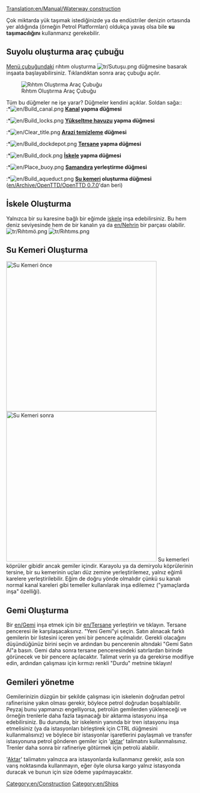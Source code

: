 [[Translation:en/Manual/Waterway construction]]
{{tr/İçindekiler}}

Çok miktarda yük taşımak istediğinizde ya da endüstriler denizin ortasında yer aldığında (örneğin Petrol Platformları) oldukça yavaş olsa bile '''su taşımacılığını''' kullanmanız gerekebilir.
==Suyolu oluşturma araç çubuğu==
[[en/Manual/Game interface|Menü çubuğundaki]] rıhtım oluşturma [[File:tr/Sutuşu.png]] düğmesine basarak inşaata başlayabilirsiniz. Tıklandıktan sonra araç çubuğu açılır.

[[File:tr/Suyoluaraçç.png|center|none|frame|Rıhtım Oluştırma Araç Çubuğu]]

Tüm bu düğmeler ne işe yarar? Düğmeler kendini açıklar. Soldan sağa::<br>
:*[[File:en/Build canal.png]] '''[[en/Manual/Water Transport Tiles|Kanal]] yapma düğmesi'''
:*[[File:en/Build locks.png]] '''[[en/Manual/Water Transport Tiles|Yükseltme havuzu]] yapma düğmesi'''
:*[[File:en/Clear title.png]] '''[[en/Manual/Landscaping|Arazi temizleme]] düğmesi'''
:*[[File:en/Build dockdepot.png]] '''[[en/Manual/Depots|Tersane]] yapma düğmesi'''
:*[[File:en/Build dock.png]] '''[[en/Manual/Water Transport Tiles|İskele]] yapma düğmesi'''
:*[[File:en/Place buoy.png]] '''[[en/Manual/Water Transport Tiles|Şamandıra]] yerleştirme düğmesi'''
:*[[File:en/Build aqueduct.png]] '''[[en/Manual/Waterway construction#Building Aqueducts|Su kemeri]] oluşturma düğmesi''' ([[en/Archive/OpenTTD/OpenTTD 0.7.0]]'dan beri)

==İskele Oluşturma==
Yalnızca bir su karesine bağlı bir eğimde [[en/Manual/Water Transport Tiles|iskele]] inşa edebilirsiniz. Bu hem deniz seviyesinde hem de bir kanalın ya da [[en/Nehrin]] bir parçası olabilir.
[[File:tr/Rıhtımö.png|left]] [[File:tr/Rıhtıms.png]]

==Su Kemeri Oluşturma==
[[File:tr/Skö.png|thumb|400px|Su Kemeri önce]] [[File:tr/Sks.png|thumb|400px|Su Kemeri sonra]]
Su kemerleri köprüler gibidir ancak gemiler içindir. Karayolu ya da demiryolu köprülerinin tersine, bir su kemerinin uçları düz zemine yerleştirilemez, yalnız eğimli karelere yerleştirilebilir. Eğim de doğru yönde olmalıdır çünkü su kanalı normal kanal kareleri gibi temeller kullanılarak inşa edilemez ("yamaçlarda inşa" özelliği).<br style="clear:both;">

==Gemi Oluşturma==
Bir [[en/Gemi]] inşa etmek için bir [[en/Tersane]] yerleştirin ve tıklayın. Tersane penceresi ile karşılaşacaksınız. "Yeni Gemi"yi seçin. Satın alınacak farklı gemilerin bir listesini içeren yeni bir pencere açılmalıdır. Gerekli olacağını düşündüğünüz birini seçin ve ardından bu pencerenin altındaki "Gemi Satın Al"a basın. Gemi daha sonra tersane penceresindeki satırlardan birinde görünecek ve bir pencere açılacaktır. Talimat verin ya da gerekirse modifiye edin, ardından çalışması için kırmızı renkli "Durdu" metnine tıklayın!

==Gemileri yönetme==
Gemilerinizin düzgün bir şekilde çalışması için iskelenin doğrudan petrol rafinerisine yakın olması gerekir, böylece petrol doğrudan boşaltılabilir. Peyzaj bunu yapmanızı engelliyorsa, petrolün gemilerden yükleneceği ve örneğin trenlerle daha fazla taşınacağı bir aktarma istasyonu inşa edebilirsiniz. Bu durumda, bir iskelenin yanında bir tren istasyonu inşa etmelisiniz (ya da istasyonları birleştirek için CTRL düğmesini kullanmalısınız) ve böylece bir istasyonlar işaretlerini paylaşmalı ve transfer istasyonuna petrol gönderen gemiler için '[[en/Manual/Orders#Transfer|aktar]]' talimatını kullanmalısınız. Trenler daha sonra bir rafineriye götürmek için petrolü alabilir.

'[[en/Manual/Orders#Transfer|Aktar]]' talimatını yalnızca ara istasyonlarda kullanmanız gerekir, asla son varış noktasında kullanmayın, eğer öyle olursa kargo yalnız istasyonda duracak ve bunun için size ödeme yapılmayacaktır.
[[Category:en/Construction]]
[[Category:en/Ships]]